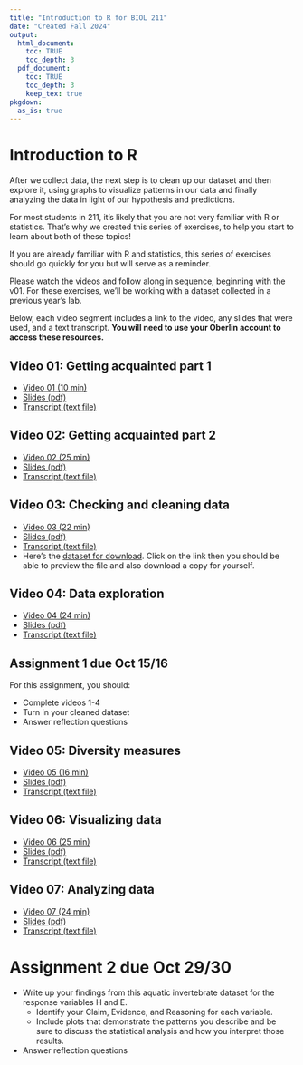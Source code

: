 ```yaml
---
title: "Introduction to R for BIOL 211"
date: "Created Fall 2024"
output: 
  html_document:
    toc: TRUE
    toc_depth: 3
  pdf_document:
    toc: TRUE
    toc_depth: 3
    keep_tex: true
pkgdown:
  as_is: true
---
```

# Introduction to R

After we collect data, the next step is to clean up our dataset and then explore it, using graphs to visualize patterns in our data and finally analyzing the data in light of our hypothesis and predictions.

For most students in 211, it's likely that you are not very familiar with R or statistics. That's why we created this series of exercises, to help you start to learn about both of these topics!

If you are already familiar with R and statistics, this series of exercises should go quickly for you but will serve as a reminder. 

Please watch the videos and follow along in sequence, beginning with the v01. For these exercises, we'll be working with a dataset collected in a previous year's lab.

Below, each video segment includes a link to the video, any slides that were used, and a text transcript. **You will need to use your Oberlin account to access these resources.**

## Video 01: Getting acquainted part 1

* [Video 01 (10 min)](https://drive.google.com/file/d/13iV3c-A-veHZfjMSEGa4I85OEuSsxx5y/view?usp=drive_link)
* [Slides (pdf)](https://drive.google.com/file/d/1W-ofNhWzqqaJJqjKetkY6CdZlJN91q9D/view?usp=drive_link)
* [Transcript (text file)](https://drive.google.com/file/d/1Rorn6H7QzcoZAuOC_ApGs8CheIB30vg1/view?usp=drive_link)

## Video 02: Getting acquainted part 2

* [Video 02 (25 min)](https://drive.google.com/file/d/16PK0YQQs9Ssz5WtmSdc7wVdzL2wsfaY_/view?usp=drive_link)
* [Slides (pdf)](https://drive.google.com/file/d/13mx5PvJGUjl2yOETykHBlFyZxqBMj7Ab/view?usp=drive_link)
* [Transcript (text file)](https://drive.google.com/file/d/1VDsXqXdkQOEC-PWwUxR7Rz4Fa-Qd7i4M/view?usp=drive_link)

## Video 03: Checking and cleaning data

* [Video 03 (22 min)](https://drive.google.com/file/d/16SgeDmjxFNnqFmNtQIV1iDpi0vf-LEx6/view?usp=drive_link)
* [Slides (pdf)](https://drive.google.com/file/d/141GPVThr9oe-z8djs2ziKpUIBC8AM9To/view?usp=drive_link)
* [Transcript (text file)](https://drive.google.com/file/d/1VNtix-soukhQVUxKYyevN61-lOiOqQth/view?usp=drive_link)
* Here's the [dataset for download](https://drive.google.com/file/d/19jjE3GRg-70tWPKKw5WmxjRoVyX7WHCi/view?usp=drive_link). Click on the link then you should be able to preview the file and also download a copy for yourself.

## Video 04: Data exploration

* [Video 04 (24 min)](https://drive.google.com/file/d/192pE9ZX5Ob8ShzId1-9UlPSXnBFGar9S/view?usp=drive_link)
* [Slides (pdf)](https://drive.google.com/file/d/1431J66A5s_aadfHMKiprzVIBqlrRonx2/view?usp=drive_link)
* [Transcript (text file)](https://drive.google.com/file/d/1pHvW00VoD8Uhe4O2ZPPRBgOhPS1Dck5-/view?usp=drive_link)

## Assignment 1 due Oct 15/16

For this assignment, you should:

* Complete videos 1-4
* Turn in your cleaned dataset
* Answer reflection questions

## Video 05: Diversity measures

* [Video 05 (16 min)](https://drive.google.com/file/d/193YihMoEeltp6ytIU96ZhA5T7SpAYZp-/view?usp=drive_link)
* [Slides (pdf)](https://drive.google.com/file/d/193YihMoEeltp6ytIU96ZhA5T7SpAYZp-/view?usp=drive_link)
* [Transcript (text file)](https://drive.google.com/file/d/1TVs0CsMMq_BNjG_cnqyaX8obaMw379fr/view?usp=drive_link)

## Video 06: Visualizing data

* [Video 06 (25 min)](https://drive.google.com/file/d/1969kBKT-lV6V_BCcTeicKbFwGZXGfqIJ/view?usp=drive_link)
* [Slides (pdf)](https://drive.google.com/file/d/14LLyZgiKAj70hYoPqSiVwf6jk8qONiu2/view?usp=drive_link)
* [Transcript (text file)](https://drive.google.com/file/d/1Tb08y7kMkaPBzrvAQD6WWGrUX1hF3n25/view?usp=drive_link)

## Video 07: Analyzing data

* [Video 07 (24 min)](https://drive.google.com/file/d/19GSWtNk37XX2i7L7REQVDwCHxphaB1H4/view?usp=drive_link)
* [Slides (pdf)](https://drive.google.com/file/d/14ZtdVXIN_ZvJvE0bxgrFN4x7D1MKzdjU/view?usp=drive_link)
* [Transcript (text file)](https://drive.google.com/file/d/1e1EwkAxVYCbxJ91Q8LahBrGj2UkBsFXQ/view?usp=drive_link)

# Assignment 2 due Oct 29/30

* Write up your findings from this aquatic invertebrate dataset for the response variables H and E. 
    * Identify your Claim, Evidence, and Reasoning for each variable. 
    * Include plots that demonstrate the patterns you describe and be sure to discuss the statistical analysis and how you interpret those results.
* Answer reflection questions

